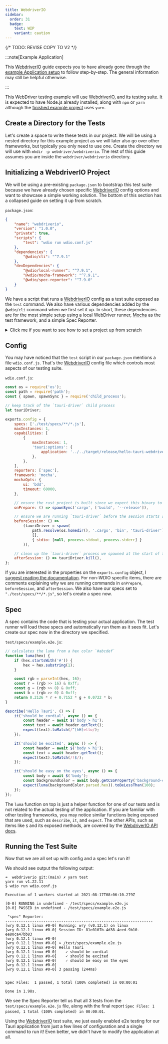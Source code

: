 ```yaml
---
title: WebdriverIO
sidebar:
  order: 31
  badge:
    text: WIP
    variant: caution
---
```


{/* TODO: REVISE COPY TO V2 */}


:::note[Example Application]

This [WebdriverIO] guide expects you to have already gone through the [example Application setup] to follow
step-by-step. The general information may still be helpful otherwise.

:::

This WebDriver testing example will use [WebdriverIO], and its testing suite. It is expected to have Node.js already
installed, along with `npm` or `yarn` although the [finished example project] uses `yarn`.

## Create a Directory for the Tests

Let's create a space to write these tests in our project. We will be using a nested directory for
this example project as we will later also go over other frameworks, but typically you only need to use one. Create
the directory we will use with `mkdir -p webdriver/webdriverio`. The rest of this guide assumes you are inside the
`webdriver/webdriverio` directory.

## Initializing a WebdriverIO Project

We will be using a pre-existing `package.json` to bootstrap this test suite because we have already chosen specific
[WebdriverIO] config options and want to showcase a simple working solution. The bottom of this section has a collapsed
guide on setting it up from scratch.

`package.json`:

```json
{
	"name": "webdriverio",
	"version": "1.0.0",
	"private": true,
	"scripts": {
		"test": "wdio run wdio.conf.js"
	},
	"dependencies": {
		"@wdio/cli": "^7.9.1"
	},
	"devDependencies": {
		"@wdio/local-runner": "^7.9.1",
		"@wdio/mocha-framework": "^7.9.1",
		"@wdio/spec-reporter": "^7.9.0"
	}
}
```

We have a script that runs a [WebdriverIO] config as a test suite exposed as the `test` command. We also have various
dependencies added by the `@wdio/cli` command when we first set it up. In short, these dependencies are for
the most simple setup using a local WebDriver runner, [Mocha] as the test framework, and a simple Spec Reporter.

<details>
<summary>Click me if you want to see how to set a project up from scratch</summary>

The CLI is interactive, and you may choose the tools to work with yourself. Note that you will likely diverge from
the rest of the guide, and you need to set up the differences yourself.

Let's add the [WebdriverIO] CLI to this npm project.

<CommandTabs npm="npm install @wdio/cli" yarn="yarn add @wdio/cli" />

To then run the interactive config command to set up a [WebdriverIO] test suite, you can then run:

<CommandTabs npm="npx wdio config" yarn="yarn wdio config" />

</details>

## Config

You may have noticed that the `test` script in our `package.json` mentions a file `wdio.conf.js`. That's the [WebdriverIO]
config file which controls most aspects of our testing suite.

`wdio.conf.js`:

```js
const os = require('os');
const path = require('path');
const { spawn, spawnSync } = require('child_process');

// keep track of the `tauri-driver` child process
let tauriDriver;

exports.config = {
	specs: ['./test/specs/**/*.js'],
	maxInstances: 1,
	capabilities: [
		{
			maxInstances: 1,
			'tauri:options': {
				application: '../../target/release/hello-tauri-webdriver',
			},
		},
	],
	reporters: ['spec'],
	framework: 'mocha',
	mochaOpts: {
		ui: 'bdd',
		timeout: 60000,
	},

	// ensure the rust project is built since we expect this binary to exist for the webdriver sessions
	onPrepare: () => spawnSync('cargo', ['build', '--release']),

	// ensure we are running `tauri-driver` before the session starts so that we can proxy the webdriver requests
	beforeSession: () =>
		(tauriDriver = spawn(
			path.resolve(os.homedir(), '.cargo', 'bin', 'tauri-driver'),
			[],
			{ stdio: [null, process.stdout, process.stderr] }
		)),

	// clean up the `tauri-driver` process we spawned at the start of the session
	afterSession: () => tauriDriver.kill(),
};
```

If you are interested in the properties on the `exports.config` object, I [suggest reading the documentation][webdriver documentation].
For non-WDIO specific items, there are comments explaining why we are running commands in `onPrepare`, `beforeSession`,
and `afterSession`. We also have our specs set to `"./test/specs/**/*.js"`, so let's create a spec now.

## Spec

A spec contains the code that is testing your actual application. The test runner will load these specs and automatically
run them as it sees fit. Let's create our spec now in the directory we specified.

`test/specs/example.e2e.js`:

```js
// calculates the luma from a hex color `#abcdef`
function luma(hex) {
	if (hex.startsWith('#')) {
		hex = hex.substring(1);
	}

	const rgb = parseInt(hex, 16);
	const r = (rgb >> 16) & 0xff;
	const g = (rgb >> 8) & 0xff;
	const b = (rgb >> 0) & 0xff;
	return 0.2126 * r + 0.7152 * g + 0.0722 * b;
}

describe('Hello Tauri', () => {
	it('should be cordial', async () => {
		const header = await $('body > h1');
		const text = await header.getText();
		expect(text).toMatch(/^[hH]ello/);
	});

	it('should be excited', async () => {
		const header = await $('body > h1');
		const text = await header.getText();
		expect(text).toMatch(/!$/);
	});

	it('should be easy on the eyes', async () => {
		const body = await $('body');
		const backgroundColor = await body.getCSSProperty('background-color');
		expect(luma(backgroundColor.parsed.hex)).toBeLessThan(100);
	});
});
```

The `luma` function on top is just a helper function for one of our tests and is not related to the actual testing of
the application. If you are familiar with other testing frameworks, you may notice similar functions being exposed that
are used, such as `describe`, `it`, and `expect`. The other APIs, such as items like `$` and its exposed methods, are
covered by the [WebdriverIO API docs].

## Running the Test Suite

Now that we are all set up with config and a spec let's run it!

<CommandTabs npm="npm test" yarn="yarn test" />

We should see output the following output:

```text
➜  webdriverio git:(main) ✗ yarn test
yarn run v1.22.11
$ wdio run wdio.conf.js

Execution of 1 workers started at 2021-08-17T08:06:10.279Z

[0-0] RUNNING in undefined - /test/specs/example.e2e.js
[0-0] PASSED in undefined - /test/specs/example.e2e.js

 "spec" Reporter:
------------------------------------------------------------------
[wry 0.12.1 linux #0-0] Running: wry (v0.12.1) on linux
[wry 0.12.1 linux #0-0] Session ID: 81e0107b-4d38-4eed-9b10-ee80ca47bb83
[wry 0.12.1 linux #0-0]
[wry 0.12.1 linux #0-0] » /test/specs/example.e2e.js
[wry 0.12.1 linux #0-0] Hello Tauri
[wry 0.12.1 linux #0-0]    ✓ should be cordial
[wry 0.12.1 linux #0-0]    ✓ should be excited
[wry 0.12.1 linux #0-0]    ✓ should be easy on the eyes
[wry 0.12.1 linux #0-0]
[wry 0.12.1 linux #0-0] 3 passing (244ms)


Spec Files:	 1 passed, 1 total (100% completed) in 00:00:01

Done in 1.98s.
```

We see the Spec Reporter tell us that all 3 tests from the `test/specs/example.e2e.js` file, along with the final report
`Spec Files: 1 passed, 1 total (100% completed) in 00:00:01`.

Using the [WebdriverIO] test suite, we just easily enabled e2e testing for our Tauri application from just a few lines
of configuration and a single command to run it! Even better, we didn't have to modify the application at all.

[example application setup]: /test/webdriver/example/
[webdriverio]: https://webdriver.io/
[finished example project]: https://github.com/chippers/hello_tauri
[mocha]: https://mochajs.org/
[webdriver documentation]: https://webdriver.io/docs/configurationfile
[webdriverio api docs]: https://webdriver.io/docs/api
